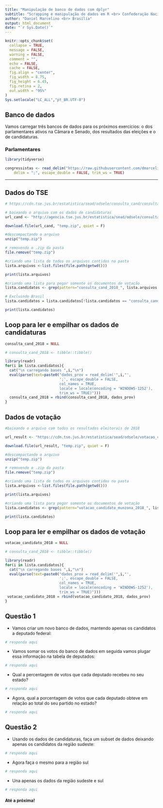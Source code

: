 ```yaml
---
title: "Manipulação de banco de dados com dplyr"
subtitle: "Scrapping e manipulação de dados em R <br> Confederação Nacional da Indústria - CNI"
author: "Daniel Marcelino <br> Brasília"
output: html_document
date: "`r Sys.Date()`"
---
```





```r
knitr::opts_chunk$set(
  collapse = TRUE,
  message = FALSE,
  warning = FALSE,
  comment = "",
  echo = FALSE,
  cache = FALSE,
  fig.align = "center",
  fig_width = 8.75,
  fig_height = 6.45,
  fig.retina = 2,
  out.width = "95%"
)
Sys.setlocale("LC_ALL","pt_BR.UTF-8")
```


## Banco de dados

Vamos carregar três bancos de dados para os próximos exercícios: o dos parlamentares ativos na Câmara e Senado, dos resultados das eleições e o de candidaturas. 


### Parlamentares
```r
library(tidyverse)

congressistas <- read_delim("https://raw.githubusercontent.com/dmarcelinobr/curso_r-cni/main/dados/brutos/congressistas_atuais.csv", 
    delim = ";", escape_double = FALSE, trim_ws = TRUE)

```

---

## Dados do TSE
```r
# https://cdn.tse.jus.br/estatistica/sead/odsele/consulta_cand/consulta_cand_2018.zip

# baixando o arquivo com os dados de candidaturas
url_cand <- "http://agencia.tse.jus.br/estatistica/sead/odsele/consulta_cand/consulta_cand_2018.zip"

download.file(url_cand, "temp.zip", quiet = F)

#descompactando o arquivo 
unzip("temp.zip")

# removendo o .zip da pasta
file.remove("temp.zip")
```


```r
#criando uma lista de todos os arquivos contidos na pasta
lista.arquivos <-list.files(file.path(getwd()))

print(lista.arquivos)

#criando uma lista para pegar somente os documentos de votação
lista.candidatos <- grep(pattern="consulta_cand_2018_", lista.arquivos, value=TRUE)

# Excluindo Brasil
lista.candidatos = lista.candidatos[!lista.candidatos == "consulta_cand_2018_BRASIL.csv"]

print(lista.candidatos)
```


## Loop para ler e empilhar os dados de candidaturas
```r
consulta_cand_2018 = NULL

# consulta_cand_2018 <- tibble::tibble()

library(readr)
for(i in lista.candidatos){
  cat("\n carregando bases ",i,"\n")
  eval(parse(text=paste0("dados_prov = read_delim('",i,"',
                         ';', escape_double = FALSE,
                         col_names = TRUE,
                         locale = locale(encoding = 'WINDOWS-1252'),
                         trim_ws = TRUE)")))
  consulta_cand_2018 = rbind(consulta_cand_2018, dados_prov)
}

```




## Dados de votação
```r
#baixando o arquivo com todos os resultados eleitorais de 2018

url_result <- "https://cdn.tse.jus.br/estatistica/sead/odsele/votacao_candidato_munzona/votacao_candidato_munzona_2018.zip"

download.file(url_result, "temp.zip", quiet = F)

#descompactando o arquivo 
unzip("temp.zip")

# removendo o .zip da pasta
file.remove("temp.zip")

```



```r
#criando uma lista de todos os arquivos contidos na pasta
lista.arquivos <-list.files(file.path(getwd()))

print(lista.arquivos)

#criando uma lista para pegar somente os documentos de votação
lista.candidatos <- grep(pattern="votacao_candidato_munzona_2018_", lista.arquivos, value=TRUE)

print(lista.candidatos)
```



## Loop para ler e empilhar os dados de votação
```r
votacao_candidato_2018 = NULL

# consulta_cand_2018 <- tibble::tibble()

library(readr)
for(i in lista.candidatos){
  cat("\n carregando bases ",i,"\n")
  eval(parse(text=paste0("dados_prov = read_delim('",i,"',
                         ';', escape_double = FALSE,
                         col_names = TRUE,
                         locale = locale(encoding = 'WINDOWS-1252'),
                         trim_ws = TRUE)")))
 votacao_candidato_2018 = rbind(votacao_candidato_2018, dados_prov)
}

```






## Questão 1

-  Vamos criar um novo banco de dados, mantendo apenas os candidatos a deputado federal:

```r
# responda aqui
```



- Vamos somar os votos do banco de dados em seguida vamos plugar essa informação na tabela de deputados:

```r
# responda aqui

```


- Qual a percentagem de votos que cada deputado recebeu no seu estado?

```r
# responda aqui
```


- Agora, qual a porcentagem de votos que cada deputado obteve em relação ao total do seu partido no estado?

```r
# responda aqui
```


## Questão 2

- Usando os dados de candidaturas, faça um subset de dados deixando apenas os candidatos da região sudeste:

```r
# responda aqui
```


- Agora faça o mesmo para a região sul

```r
# responda aqui
```

- Una apenas os dados da região sudeste e sul

```r
# responda aqui
```







#### Até a próxima!


